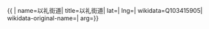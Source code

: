 {{ {{{1|PRC admin/showdata}}}|
name=以礼街道|
title=以礼街道|
lat=|
lng=|
wikidata=Q103415905|
wikidata-original-name=|
arg={{{arg|}}}}}